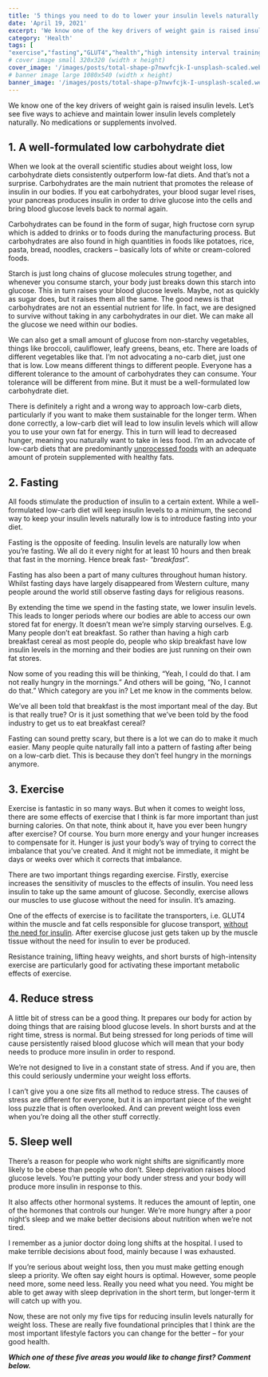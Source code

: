 ```yaml
---
title: '5 things you need to do to lower your insulin levels naturally'
date: 'April 19, 2021'
excerpt: 'We know one of the key drivers of weight gain is raised insulin levels. Let’s see five ways to achieve and maintain lower insulin levels completely naturally. No medications or supplements involved.'
category: 'Health'
tags: [
"exercise","fasting","GLUT4","health","high intensity interval training","hormones","insulin","insulin resistance","intermittent fasting","leptin","lifestyle","low carb","nutrition","resistance training","sleep","stress","weight loss"]
# cover image small 320x320 (width x height)
cover_image: '/images/posts/total-shape-p7nwvfcjk-I-unsplash-scaled.webp'
# banner image large 1080x540 (width x height)
banner_image: '/images/posts/total-shape-p7nwvfcjk-I-unsplash-scaled.webp'
---
```


We know one of the key drivers of weight gain is raised insulin levels. Let’s see five ways to achieve and maintain lower insulin levels completely naturally. No medications or supplements involved.

## 1\. A well-formulated low carbohydrate diet

When we look at the overall scientific studies about weight loss, low carbohydrate diets consistently outperform low-fat diets. And that’s not a surprise. Carbohydrates are the main nutrient that promotes the release of insulin in our bodies. If you eat carbohydrates, your blood sugar level rises, your pancreas produces insulin in order to drive glucose into the cells and bring blood glucose levels back to normal again.

Carbohydrates can be found in the form of sugar, high fructose corn syrup which is added to drinks or to foods during the manufacturing process. But carbohydrates are also found in high quantities in foods like potatoes, rice, pasta, bread, noodles, crackers – basically lots of white or cream-colored foods.

Starch is just long chains of glucose molecules strung together, and whenever you consume starch, your body just breaks down this starch into glucose. This in turn raises your blood glucose levels. Maybe, not as quickly as sugar does, but it raises them all the same. The good news is that carbohydrates are not an essential nutrient for life. In fact, we are designed to survive without taking in any carbohydrates in our diet. We can make all the glucose we need within our bodies.

We can also get a small amount of glucose from non-starchy vegetables, things like broccoli, cauliflower, leafy greens, beans, etc. There are loads of different vegetables like that. I’m not advocating a no-carb diet, just one that is low. Low means different things to different people. Everyone has a different tolerance to the amount of carbohydrates they can consume. Your tolerance will be different from mine. But it must be a well-formulated low carbohydrate diet.

There is definitely a right and a wrong way to approach low-carb diets, particularly if you want to make them sustainable for the longer term. When done correctly, a low-carb diet will lead to low insulin levels which will allow you to use your own fat for energy. This in turn will lead to decreased hunger, meaning you naturally want to take in less food. I’m an advocate of low-carb diets that are predominantly [unprocessed foods](https://healthootopia.com/health/the-best-foods-for-insulin-resistance/) with an adequate amount of protein supplemented with healthy fats.

## 2\. Fasting

All foods stimulate the production of insulin to a certain extent. While a well-formulated low-carb diet will keep insulin levels to a minimum, the second way to keep your insulin levels naturally low is to introduce fasting into your diet.

Fasting is the opposite of feeding. Insulin levels are naturally low when you’re fasting. We all do it every night for at least 10 hours and then break that fast in the morning. Hence break fast- “_breakfast_”.

Fasting has also been a part of many cultures throughout human history. Whilst fasting days have largely disappeared from Western culture, many people around the world still observe fasting days for religious reasons.

By extending the time we spend in the fasting state, we lower insulin levels. This leads to longer periods where our bodies are able to access our own stored fat for energy. It doesn’t mean we’re simply starving ourselves. E.g. Many people don’t eat breakfast. So rather than having a high carb breakfast cereal as most people do, people who skip breakfast have low insulin levels in the morning and their bodies are just running on their own fat stores.

Now some of you reading this will be thinking, “Yeah, I could do that. I am not really hungry in the mornings.” And others will be going, “No, I cannot do that.” Which category are you in? Let me know in the comments below.

We’ve all been told that breakfast is the most important meal of the day. But is that really true? Or is it just something that we’ve been told by the food industry to get us to eat breakfast cereal?

Fasting can sound pretty scary, but there is a lot we can do to make it much easier. Many people quite naturally fall into a pattern of fasting after being on a low-carb diet. This is because they don’t feel hungry in the mornings anymore.

## 3\. Exercise

Exercise is fantastic in so many ways. But when it comes to weight loss, there are some effects of exercise that I think is far more important than just burning calories. On that note, think about it, have you ever been hungry after exercise? Of course. You burn more energy and your hunger increases to compensate for it. Hunger is just your body’s way of trying to correct the imbalance that you’ve created. And it might not be immediate, it might be days or weeks over which it corrects that imbalance.

There are two important things regarding exercise. Firstly, exercise increases the sensitivity of muscles to the effects of insulin. You need less insulin to take up the same amount of glucose. Secondly, exercise allows our muscles to use glucose without the need for insulin. It’s amazing.

One of the effects of exercise is to facilitate the transporters, i.e. GLUT4 within the muscle and fat cells responsible for glucose transport, [without the need for insulin](https://pubmed.ncbi.nlm.nih.gov/23899560/#:~:text=Exercise%20training%20is%20the%20most,training%20in%20health%20and%20disease.). After exercise glucose just gets taken up by the muscle tissue without the need for insulin to ever be produced.

Resistance training, lifting heavy weights, and short bursts of high-intensity exercise are particularly good for activating these important metabolic effects of exercise.

## 4\. Reduce stress

A little bit of stress can be a good thing. It prepares our body for action by doing things that are raising blood glucose levels. In short bursts and at the right time, stress is normal. But being stressed for long periods of time will cause persistently raised blood glucose which will mean that your body needs to produce more insulin in order to respond.

We’re not designed to live in a constant state of stress. And if you are, then this could seriously undermine your weight loss efforts.

I can’t give you a one size fits all method to reduce stress. The causes of stress are different for everyone, but it is an important piece of the weight loss puzzle that is often overlooked. And can prevent weight loss even when you’re doing all the other stuff correctly.

## 5\. Sleep well

There’s a reason for people who work night shifts are significantly more likely to be obese than people who don’t. Sleep deprivation raises blood glucose levels. You’re putting your body under stress and your body will produce more insulin in response to this.

It also affects other hormonal systems. It reduces the amount of leptin, one of the hormones that controls our hunger. We’re more hungry after a poor night’s sleep and we make better decisions about nutrition when we’re not tired.

I remember as a junior doctor doing long shifts at the hospital. I used to make terrible decisions about food, mainly because I was exhausted.

If you’re serious about weight loss, then you must make getting enough sleep a priority. We often say eight hours is optimal. However, some people need more, some need less. Really you need what you need. You might be able to get away with sleep deprivation in the short term, but longer-term it will catch up with you.

Now, these are not only my five tips for reducing insulin levels naturally for weight loss. These are really five foundational principles that I think are the most important lifestyle factors you can change for the better – for your good health.

**_Which one of these five areas you would like to change first? Comment below._**
